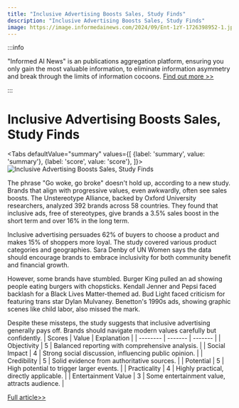 ```yaml
---
title: "Inclusive Advertising Boosts Sales, Study Finds"
description: "Inclusive Advertising Boosts Sales, Study Finds"
image: https://image.informedainews.com/2024/09/Ent-1zY-1726398952-1.jpg
---
```



:::info

"Informed AI News" is an publications aggregation platform, ensuring you only gain the most valuable information, to eliminate information asymmetry and break through the limits of information cocoons.  [Find out more >>](/)

:::

# Inclusive Advertising Boosts Sales, Study Finds


<Tabs
	defaultValue="summary"
	values={[
	{label: 'summary', value: 'summary'},
	{label: 'score', value: 'score'},
]}>
<TabItem value="summary">
<img
  src="https://image.informedainews.com/2024/09/Ent-1zY-1726398952-1.jpg"
  alt="Inclusive Advertising Boosts Sales, Study Finds"
/>



The phrase "Go woke, go broke" doesn't hold up, according to a new study. Brands that align with progressive values, even awkwardly, often see sales boosts. The Unstereotype Alliance, backed by Oxford University researchers, analyzed 392 brands across 58 countries. They found that inclusive ads, free of stereotypes, give brands a 3.5% sales boost in the short term and over 16% in the long term.

Inclusive advertising persuades 62% of buyers to choose a product and makes 15% of shoppers more loyal. The study covered various product categories and geographies. Sara Denby of UN Women says the data should encourage brands to embrace inclusivity for both community benefit and financial growth.

However, some brands have stumbled. Burger King pulled an ad showing people eating burgers with chopsticks. Kendall Jenner and Pepsi faced backlash for a Black Lives Matter-themed ad. Bud Light faced criticism for featuring trans star Dylan Mulvaney. Benetton's 1990s ads, showing graphic scenes like child labor, also missed the mark.

Despite these missteps, the study suggests that inclusive advertising generally pays off. Brands should navigate modern values carefully but confidently.
</TabItem>
<TabItem value="score">
	| Scores     | Value   | Explanation |
	| -------- | ------- | ------- |
	| Objectivity  | 5    | Balanced reporting with comprehensive analysis.    |
	| Social Impact | 4     | Strong social discussion, influencing public opinion.    |
	| Credibility    | 5    | Solid evidence from authoritative sources.    |
	| Potential    | 5    | High potential to trigger larger events.    |
	| Practicality    | 4    | Highly practical, directly applicable.    |
	| Entertainment Value    | 3    | Some entertainment value, attracts audience.    |
</TabItem>
</Tabs>

[Full article>>](https://www.theguardian.com/media/2024/sep/15/go-woke-go-broke-not-true-for-brands-says-global-advertising-study)

